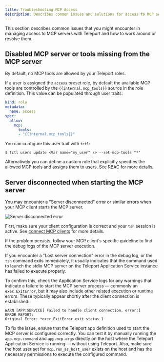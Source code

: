```yaml
---
title: Troubleshooting MCP Access
description: Describes common issues and solutions for access to MCP servers protected by Teleport.
---
```


This section describes common issues that you might encounter in managing access
to MCP servers with Teleport and how to work around or resolve them.

## Disabled MCP server or tools missing from the MCP server

By default, no MCP tools are allowed by your Teleport roles.

If a user is assigned the `access` preset role, by default the available MCP
tools are controlled by the `{{internal.mcp_tools}}` source in the role
definition. This value can be populated through user traits:

```yaml
kind: role
metadata:
  name: access
spec:
  allow:
    mcp:
      tools:
      - "{{internal.mcp_tools}}"
```

You can configure this user trait with `tctl`:
```code
$ tctl users update <Var name="my_user" /> --set-mcp-tools "*"
```

Alternatively you can define a custom role that explicitly specifies the allowed
MCP tools and assigns them to users. See [RBAC](./rbac.mdx) for more details.

## Server disconnected when starting the MCP server

You may encounter a "Server disconnected" error or similar errors when your MCP
client starts the MCP server.

![Server disconnected error](../../../img/mcp-access/troubleshoot-server-disconnected.png)

First, make sure your client configuration is correct and your `tsh` session is
active. See [connect MCP
clients](../../connect-your-client/model-context-protocol/mcp-access.mdx) for
more details.

If the problem persists, follow your MCP client's specific guideline to find the
debug logs of the MCP server execution.

If you encounter a "Lost server connection" error in the debug log, or the `tsh`
command exits immediately, it usually indicates that the command used to launch
the stdio MCP server on the Teleport Application Service instance has failed to
execute properly.

To confirm this, check the Application Service logs for any warnings that
indicate a failure to start the MCP server process — commonly an
`exec.ExitError`, but it may also include other related execution or runtime
errors. These typically appear shortly after the client connection is
established:
```
WARN [APP:SERVICE] Failed to handle client connection. error:[
ERROR REPORT:
Original Error: *exec.ExitError exit status 1
```

To fix the issue, ensure that the Teleport app definition used to start the MCP
server is configured correctly. You can test it by manually running the
`app.mcp.command` and `app.mcp.args` directly on the host where the Teleport
Application Service is running — without using Teleport. Also, make sure the
host user set for `mcp.run_as_host_user` exists on the host  and has the
necessary permissions to execute the configured command.